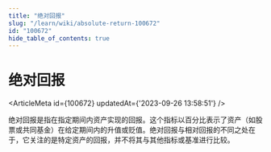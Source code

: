 ```yaml
---
title: "绝对回报"
slug: "/learn/wiki/absolute-return-100672"
id: "100672"
hide_table_of_contents: true
---
```



# 绝对回报

<ArticleMeta id={100672} updatedAt={'2023-09-26 13:58:51'} />
<div className='border-solid border-b border-t-0 my-4 border-[var(--ifm-color-gray-300)]' />

绝对回报是指在指定期间内资产实现的回报。这个指标以百分比表示了资产（如股票或共同基金）在给定期间内的升值或贬值。绝对回报与相对回报的不同之处在于，它关注的是特定资产的回报，并不将其与其他指标或基准进行比较。
